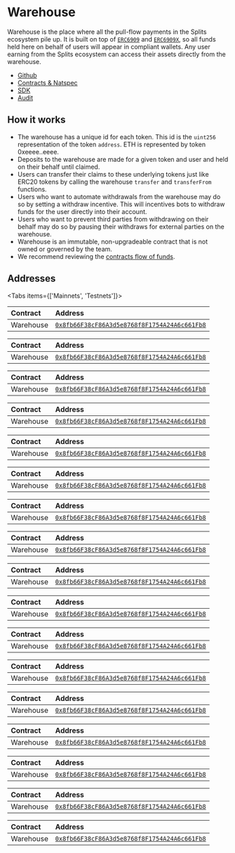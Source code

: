 
# Warehouse

Warehouse is the place where all the pull-flow payments in the Splits
ecosystem pile up. It is built on top of
[`ERC6909`](https://eips.ethereum.org/EIPS/eip-6909) and
[`ERC6909X`](https://github.com/frangio/ERCs/blob/4d765d71940db25a901a592a17aa8e2a16b6efd6/ERCS/eip-xxxx.md), so all
funds held here on behalf of users will appear in compliant wallets.
Any user earning from the Splits ecosystem can access their assets directly from the warehouse.

- [Github](https://github.com/0xSplits/splits-contracts-monorepo/tree/main/packages/splits-v2)
- [Contracts & Natspec](https://github.com/0xSplits/splits-contracts-monorepo/blob/main/packages/splits-v2/src/SplitsWarehouse.sol)
- [SDK](/sdk/warehouse)
- [Audit](https://github.com/0xSplits/splits-contracts-monorepo/blob/main/audits/splits-v2.md)

## How it works

- The warehouse has a unique id for each token. This id is the `uint256`
  representation of the token `address`. ETH is represented by token 0xeeee..eeee.
- Deposits to the warehouse are made for a given token and user and held on their behalf
  until claimed.
- Users can transfer their claims to these underlying tokens just like ERC20 tokens by calling the
  warehouse `transfer` and `transferFrom` functions.
- Users who want to automate withdrawals from the warehouse may do so by setting
  a withdraw incentive. This will incentives bots to withdraw funds for the user
  directly into their account.
- Users who want to prevent third parties from withdrawing on their behalf may do
  so by pausing their withdraws for external parties on the warehouse.
- Warehouse is an immutable, non-upgradeable contract that is not owned or governed by the team.
- We recommend reviewing the [contracts flow of funds](/core#flow-of-funds).

## Addresses

<Tabs items={['Mainnets', 'Testnets']}>

<Tab>

<Toggle title="Ethereum – 1">

| Contract  | Address                                                                                                                      |
| :-------- | :--------------------------------------------------------------------------------------------------------------------------- |
| Warehouse | [`0x8fb66F38cF86A3d5e8768f8F1754A24A6c661Fb8`](https://etherscan.io/address/0x8fb66F38cF86A3d5e8768f8F1754A24A6c661Fb8#code) |

</Toggle>

<Toggle title="Optimism – 10">

| Contract  | Address                                                                                                                                 |
| :-------- | :-------------------------------------------------------------------------------------------------------------------------------------- |
| Warehouse | [`0x8fb66F38cF86A3d5e8768f8F1754A24A6c661Fb8`](https://optimistic.etherscan.io/address/0x8fb66F38cF86A3d5e8768f8F1754A24A6c661Fb8#code) |

</Toggle>

<Toggle title="Polygon – 137">

| Contract  | Address                                                                                                                         |
| :-------- | :------------------------------------------------------------------------------------------------------------------------------ |
| Warehouse | [`0x8fb66F38cF86A3d5e8768f8F1754A24A6c661Fb8`](https://polygonscan.com/address/0x8fb66F38cF86A3d5e8768f8F1754A24A6c661Fb8#code) |

</Toggle>

<Toggle title="Base – 8453">

| Contract  | Address                                                                                                                      |
| :-------- | :--------------------------------------------------------------------------------------------------------------------------- |
| Warehouse | [`0x8fb66F38cF86A3d5e8768f8F1754A24A6c661Fb8`](https://basescan.org/address/0x8fb66F38cF86A3d5e8768f8F1754A24A6c661Fb8#code) |

</Toggle>

<Toggle title="Arbitrum – 42161">

| Contract  | Address                                                                                                                     |
| :-------- | :-------------------------------------------------------------------------------------------------------------------------- |
| Warehouse | [`0x8fb66F38cF86A3d5e8768f8F1754A24A6c661Fb8`](https://arbiscan.io/address/0x8fb66F38cF86A3d5e8768f8F1754A24A6c661Fb8#code) |

</Toggle>

<Toggle title="Zora – 7777777">

| Contract  | Address                                                                                                                                      |
| :-------- | :------------------------------------------------------------------------------------------------------------------------------------------- |
| Warehouse | [`0x8fb66F38cF86A3d5e8768f8F1754A24A6c661Fb8`](https://explorer.zora.energy/address/0x8fb66F38cF86A3d5e8768f8F1754A24A6c661Fb8?tab=contract) |

</Toggle>

<Toggle title="Shape – 360">

| Contract  | Address                                                                                                                                      |
| :-------- | :------------------------------------------------------------------------------------------------------------------------------------------- |
| Warehouse | [`0x8fb66F38cF86A3d5e8768f8F1754A24A6c661Fb8`](https://shapescan.xyz/address/0x8fb66F38cF86A3d5e8768f8F1754A24A6c661Fb8?tab=contract) |

</Toggle>

<Toggle title="BSC – 56">

| Contract  | Address                                                                                                                     |
| :-------- | :-------------------------------------------------------------------------------------------------------------------------- |
| Warehouse | [`0x8fb66F38cF86A3d5e8768f8F1754A24A6c661Fb8`](https://bscscan.com/address/0x8fb66F38cF86A3d5e8768f8F1754A24A6c661Fb8#code) |

</Toggle>

<Toggle title="Gnosis – 100">

| Contract  | Address                                                                                                                                       |
| :-------- | :-------------------------------------------------------------------------------------------------------------------------------------------- |
| Warehouse | [`0x8fb66F38cF86A3d5e8768f8F1754A24A6c661Fb8`](https://gnosis.blockscout.com/address/0x8fb66F38cF86A3d5e8768f8F1754A24A6c661Fb8?tab=contract) |

</Toggle>

<Toggle title="World Chain – 480">

| Contract  | Address                                                                                                                                       |
| :-------- | :-------------------------------------------------------------------------------------------------------------------------------------------- |
| Warehouse | [`0x8fb66F38cF86A3d5e8768f8F1754A24A6c661Fb8`](https://worldscan.org/address/0x8fb66F38cF86A3d5e8768f8F1754A24A6c661Fb8#code) |

</Toggle>

</Tab>

<Tab>

<Toggle title="Holesky – 17000">

| Contract  | Address                                                                                                                              |
| :-------- | :----------------------------------------------------------------------------------------------------------------------------------- |
| Warehouse | [`0x8fb66F38cF86A3d5e8768f8F1754A24A6c661Fb8`](https://holesky.etherscan.io/address/0x8fb66F38cF86A3d5e8768f8F1754A24A6c661Fb8#code) |

</Toggle>

<Toggle title="Sepolia – 11155111">

| Contract  | Address                                                                                                                              |
| :-------- | :----------------------------------------------------------------------------------------------------------------------------------- |
| Warehouse | [`0x8fb66F38cF86A3d5e8768f8F1754A24A6c661Fb8`](https://sepolia.etherscan.io/address/0x8fb66F38cF86A3d5e8768f8F1754A24A6c661Fb8#code) |

</Toggle>

<Toggle title="Optimism Sepolia – 11155420">

| Contract  | Address                                                                                                                                       |
| :-------- | :-------------------------------------------------------------------------------------------------------------------------------------------- |
| Warehouse | [`0x8fb66F38cF86A3d5e8768f8F1754A24A6c661Fb8`](https://sepolia-optimism.etherscan.io/address/0x8fb66F38cF86A3d5e8768f8F1754A24A6c661Fb8#code) |

</Toggle>

<Toggle title="Base Sepolia – 84532">

| Contract  | Address                                                                                                                              |
| :-------- | :----------------------------------------------------------------------------------------------------------------------------------- |
| Warehouse | [`0x8fb66F38cF86A3d5e8768f8F1754A24A6c661Fb8`](https://sepolia.basescan.org/address/0x8fb66F38cF86A3d5e8768f8F1754A24A6c661Fb8#code) |

</Toggle>

<Toggle title="Zora Sepolia – 999999999">

| Contract  | Address                                                                                                                                              |
| :-------- | :--------------------------------------------------------------------------------------------------------------------------------------------------- |
| Warehouse | [`0x8fb66F38cF86A3d5e8768f8F1754A24A6c661Fb8`](https://sepolia.explorer.zora.energy/address/0x8fb66F38cF86A3d5e8768f8F1754A24A6c661Fb8?tab=contract) |

</Toggle>

<Toggle title="Arbitrum Sepolia – 421614">

| Contract  | Address                                                                                                                              |
| :-------- | :----------------------------------------------------------------------------------------------------------------------------------- |
| Warehouse | [`0x8fb66F38cF86A3d5e8768f8F1754A24A6c661Fb8`](https://sepolia.arbiscan.io/address/0x8fb66F38cF86A3d5e8768f8F1754A24A6c661Fb8#code) |

</Toggle>

<Toggle title="Plume Sepolia – 98864">

| Contract  | Address                                                                                                                              |
| :-------- | :----------------------------------------------------------------------------------------------------------------------------------- |
| Warehouse | [`0x8fb66F38cF86A3d5e8768f8F1754A24A6c661Fb8`](https://www.okx.com/web3/explorer/plumenetwork-dev/address/0x8fb66F38cF86A3d5e8768f8F1754A24A6c661Fb8/contract) |

</Toggle>

</Tab>

</Tabs>
